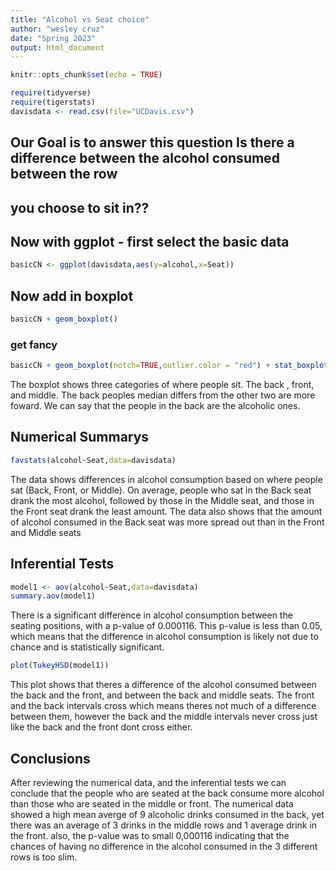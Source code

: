 ```yaml
---
title: "Alcohol vs Seat choice"
author: "wesley cruz"
date: "Spring 2023"
output: html_document
---
```


```r
knitr::opts_chunk$set(echo = TRUE)
```

```r
require(tidyverse)
require(tigerstats)
davisdata <- read.csv(file="UCDavis.csv")
```
## Our Goal is to answer this question Is there a difference between the alcohol consumed between the row
## you choose to sit in??

## Now with ggplot - first select the basic data

```r
basicCN <- ggplot(davisdata,aes(y=alcohol,x=Seat))
```
## Now add in boxplot

```r
basicCN + geom_boxplot()
```
  
  
### get fancy  

```r
basicCN + geom_boxplot(notch=TRUE,outlier.color = "red") + stat_boxplot(geom ='errorbar') + labs(title="Fancy notch boxplot \n with 2 lines")
```

The boxplot shows three categories of where people sit. The back , front, and middle. The back peoples median differs from the other two are more foward. We can say that the people in the back are the alcoholic ones.



## Numerical Summarys 

```r
favstats(alcohol~Seat,data=davisdata)
```
The data shows differences in alcohol consumption based on where people sat (Back, Front, or Middle). On average, people who sat in the Back seat drank the most alcohol, followed by those in the Middle seat, and those in the Front seat drank the least amount. The data also shows that the amount of alcohol consumed in the Back seat was more spread out than in the Front and Middle seats



## Inferential Tests

```r
model1 <- aov(alcohol~Seat,data=davisdata)
summary.aov(model1)
```

There is a significant difference in alcohol consumption between the seating positions, with a p-value of 0.000116. This p-value is less than 0.05, which means that the difference in alcohol consumption is likely not due to chance and is statistically significant.



```r
plot(TukeyHSD(model1))
```


This plot shows that theres a difference of the alcohol consumed between the back and the front, and between the back and middle seats. The front and the back intervals cross which means theres not much of a difference between them, however the back and the middle intervals never cross just like the back and the front dont cross either.



## Conclusions


After reviewing the numerical data, and the inferential tests we can conclude that the people who are seated at the back consume more alcohol than those who are seated in the middle or front. The numerical data showed a high mean averge of 9 alcoholic drinks consumed in the back, yet there was an average of 3 drinks in the middle rows and 1 average drink in the front. also, the p-value was to small 0,000116 indicating that the chances of having no difference in the alcohol consumed in the 3 different rows is too slim.

